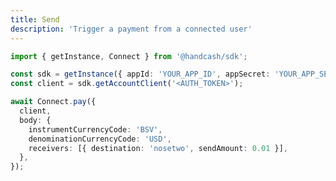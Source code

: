 ```yaml
---
title: Send
description: 'Trigger a payment from a connected user'
---
```


```typescript
import { getInstance, Connect } from '@handcash/sdk';

const sdk = getInstance({ appId: 'YOUR_APP_ID', appSecret: 'YOUR_APP_SECRET' });
const client = sdk.getAccountClient('<AUTH_TOKEN>');

await Connect.pay({
  client,
  body: {
    instrumentCurrencyCode: 'BSV',
    denominationCurrencyCode: 'USD',
    receivers: [{ destination: 'nosetwo', sendAmount: 0.01 }],
  },
});
```


